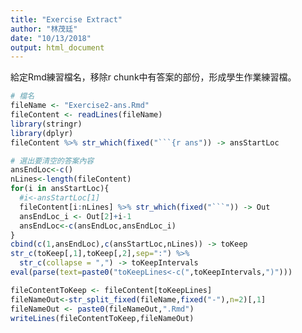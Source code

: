 ```yaml
---
title: "Exercise Extract"
author: "林茂廷"
date: "10/13/2018"
output: html_document
---
```


給定Rmd練習檔名，移除r chunk中有答案的部份，形成學生作業練習檔。

```r
# 檔名
fileName <- "Exercise2-ans.Rmd"
fileContent <- readLines(fileName)
library(stringr)
library(dplyr)
fileContent %>% str_which(fixed("```{r ans")) -> ansStartLoc

# 選出要清空的答案內容
ansEndLoc<-c()
nLines<-length(fileContent)
for(i in ansStartLoc){
  #i<-ansStartLoc[1]
  fileContent[i:nLines] %>% str_which(fixed("```")) -> Out
  ansEndLoc_i <- Out[2]+i-1
  ansEndLoc<-c(ansEndLoc,ansEndLoc_i)
}
cbind(c(1,ansEndLoc),c(ansStartLoc,nLines)) -> toKeep
str_c(toKeep[,1],toKeep[,2],sep=":") %>%
  str_c(collapse = ",") -> toKeepIntervals
eval(parse(text=paste0("toKeepLines<-c(",toKeepIntervals,")")))

fileContentToKeep <- fileContent[toKeepLines]
fileNameOut<-str_split_fixed(fileName,fixed("-"),n=2)[,1]
fileNameOut <- paste0(fileNameOut,".Rmd") 
writeLines(fileContentToKeep,fileNameOut)
```

